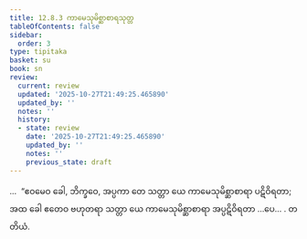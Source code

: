```yaml
---
title: 12.8.3 ကာမေသုမိစ္ဆာစာရသုတ္တ
tableOfContents: false
sidebar:
  order: 3
type: tipitaka
basket: su
book: sn
review:
  current: review
  updated: '2025-10-27T21:49:25.465890'
  updated_by: ''
  notes: ''
  history:
  - state: review
    date: '2025-10-27T21:49:25.465890'
    updated_by: ''
    notes: ''
    previous_state: draft
---
```



<ReviewStatus review={frontmatter.review} showDetails={true} />

<HypothesisAnnotation frontmatter={frontmatter} />

<DynamicBreadcrumb />

<Division number="1143" book="sn" e="ch" v="18" p="450">

<Paragraph number="2463" book="sn">
…  “ဧဝမေဝ ခေါ, ဘိက္ခဝေ, အပ္ပကာ တေ သတ္တာ ယေ ကာမေသုမိစ္ဆာစာရာ ပဋိဝိရတာ; အထ ခေါ ဧတေဝ ဗဟုတရာ သတ္တာ ယေ ကာမေသုမိစ္ဆာစာရာ အပ္ပဋိဝိရတာ …ပေ… .

</Paragraph>
</Division>

<Paragraph number="2464" type="center" book="sn">
တတိယံ.
</Paragraph>